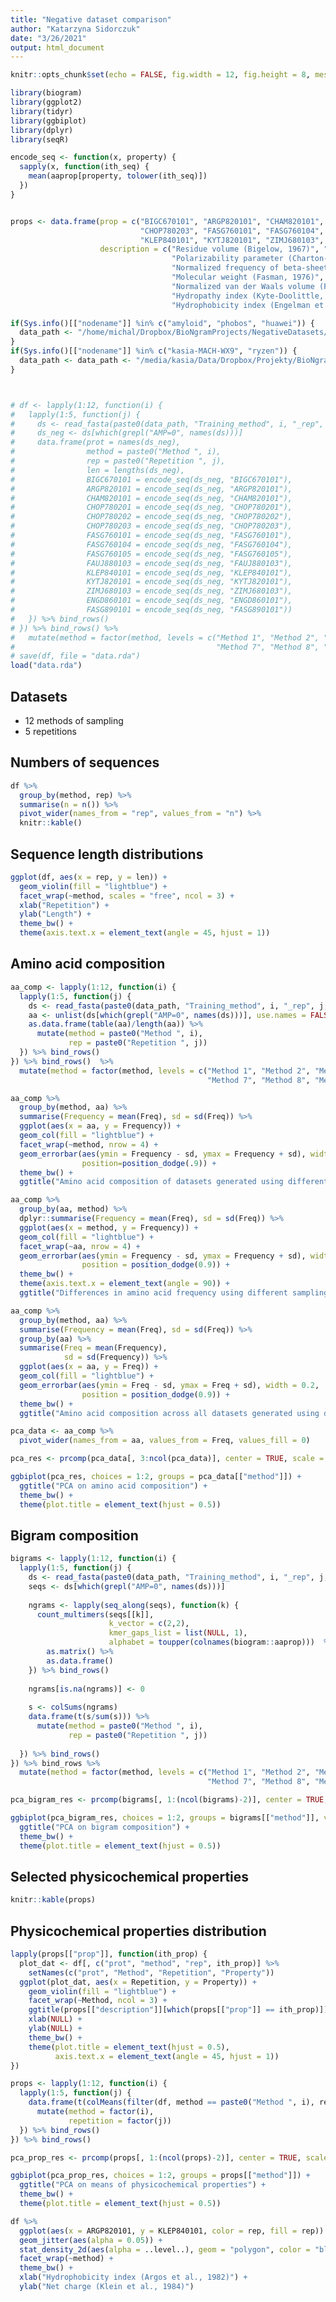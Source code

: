 ```yaml
---
title: "Negative dataset comparison"
author: "Katarzyna Sidorczuk"
date: "3/26/2021"
output: html_document
---
```


```r
knitr::opts_chunk$set(echo = FALSE, fig.width = 12, fig.height = 8, message = FALSE)

library(biogram)
library(ggplot2)
library(tidyr)
library(ggbiplot)
library(dplyr)
library(seqR)

encode_seq <- function(x, property) {
  sapply(x, function(ith_seq) {
    mean(aaprop[property, tolower(ith_seq)])
  })
}


props <- data.frame(prop = c("BIGC670101", "ARGP820101", "CHAM820101", "CHOP780201", "CHOP780202", 
                             "CHOP780203", "FASG760101", "FASG760104", "FASG760105", "FAUJ880103", 
                             "KLEP840101", "KYTJ820101", "ZIMJ680103", "ENGD860101", "FASG890101"),
                    description = c("Residue volume (Bigelow, 1967)", "Hydrophobicity index (Argos et al., 1982)",
                                    "Polarizability parameter (Charton-Charton, 1982)", "Normalized frequency of alpha-helix (Chou-Fasman, 1978b)",
                                    "Normalized frequency of beta-sheet (Chou-Fasman, 1978b)", "Normalized frequency of beta-turn (Chou-Fasman, 1978b)",
                                    "Molecular weight (Fasman, 1976)", "pK-N (Fasman, 1976)", "pK-C (Fasman, 1976)", 
                                    "Normalized van der Waals volume (Fauchere et al., 1988)", "Net charge (Klein et al., 1984)",
                                    "Hydropathy index (Kyte-Doolittle, 1982)", "Polarity (Zimmerman et al., 1968)",
                                    "Hydrophobicity index (Engelman et al., 1986)", "Hydrophobicity index (Fasman, 1989)"))

if(Sys.info()[["nodename"]] %in% c("amyloid", "phobos", "huawei")) {
  data_path <- "/home/michal/Dropbox/BioNgramProjects/NegativeDatasets/Datasets/"
}
if(Sys.info()[["nodename"]] %in% c("kasia-MACH-WX9", "ryzen")) {
  data_path <- data_path <- "/media/kasia/Data/Dropbox/Projekty/BioNgramProjects/NegativeDatasets/Datasets/"
}



# df <- lapply(1:12, function(i) {
#   lapply(1:5, function(j) {
#     ds <- read_fasta(paste0(data_path, "Training_method", i, "_rep", j, ".fasta"))
#     ds_neg <- ds[which(grepl("AMP=0", names(ds)))]
#     data.frame(prot = names(ds_neg),
#                method = paste0("Method ", i),
#                rep = paste0("Repetition ", j),
#                len = lengths(ds_neg),
#                BIGC670101 = encode_seq(ds_neg, "BIGC670101"),
#                ARGP820101 = encode_seq(ds_neg, "ARGP820101"),
#                CHAM820101 = encode_seq(ds_neg, "CHAM820101"),
#                CHOP780201 = encode_seq(ds_neg, "CHOP780201"),
#                CHOP780202 = encode_seq(ds_neg, "CHOP780202"),
#                CHOP780203 = encode_seq(ds_neg, "CHOP780203"),
#                FASG760101 = encode_seq(ds_neg, "FASG760101"),
#                FASG760104 = encode_seq(ds_neg, "FASG760104"),
#                FASG760105 = encode_seq(ds_neg, "FASG760105"),
#                FAUJ880103 = encode_seq(ds_neg, "FAUJ880103"),
#                KLEP840101 = encode_seq(ds_neg, "KLEP840101"),
#                KYTJ820101 = encode_seq(ds_neg, "KYTJ820101"),
#                ZIMJ680103 = encode_seq(ds_neg, "ZIMJ680103"),
#                ENGD860101 = encode_seq(ds_neg, "ENGD860101"),
#                FASG890101 = encode_seq(ds_neg, "FASG890101"))
#   }) %>% bind_rows()
# }) %>% bind_rows() %>%
#   mutate(method = factor(method, levels = c("Method 1", "Method 2", "Method 3", "Method 4", "Method 5", "Method 6",
#                                             "Method 7", "Method 8", "Method 9", "Method 10", "Method 11", "Method 12")))
# save(df, file = "data.rda")
load("data.rda")

```

## Datasets

- 12 methods of sampling
- 5 repetitions

## Numbers of sequences

```r
df %>% 
  group_by(method, rep) %>% 
  summarise(n = n()) %>% 
  pivot_wider(names_from = "rep", values_from = "n") %>% 
  knitr::kable()
```

## Sequence length distributions

```r
ggplot(df, aes(x = rep, y = len)) +
  geom_violin(fill = "lightblue") +
  facet_wrap(~method, scales = "free", ncol = 3) +
  xlab("Repetition") +
  ylab("Length") +
  theme_bw() +
  theme(axis.text.x = element_text(angle = 45, hjust = 1))
```

## Amino acid composition

```r
aa_comp <- lapply(1:12, function(i) {
  lapply(1:5, function(j) {
    ds <- read_fasta(paste0(data_path, "Training_method", i, "_rep", j, ".fasta"))
    aa <- unlist(ds[which(grepl("AMP=0", names(ds)))], use.names = FALSE)
    as.data.frame(table(aa)/length(aa)) %>% 
      mutate(method = paste0("Method ", i),
             rep = paste0("Repetition ", j))
  }) %>% bind_rows()
}) %>% bind_rows()  %>%
  mutate(method = factor(method, levels = c("Method 1", "Method 2", "Method 3", "Method 4", "Method 5", "Method 6",
                                            "Method 7", "Method 8", "Method 9", "Method 10", "Method 11", "Method 12")))

aa_comp %>% 
  group_by(method, aa) %>% 
  summarise(Frequency = mean(Freq), sd = sd(Freq)) %>% 
  ggplot(aes(x = aa, y = Frequency)) +
  geom_col(fill = "lightblue") +
  facet_wrap(~method, nrow = 4) +
  geom_errorbar(aes(ymin = Frequency - sd, ymax = Frequency + sd), width=.2,
                position=position_dodge(.9)) + 
  theme_bw() +
  ggtitle("Amino acid composition of datasets generated using different sampling methods")
```

```r
aa_comp %>% 
  group_by(aa, method) %>% 
  dplyr::summarise(Frequency = mean(Freq), sd = sd(Freq)) %>% 
  ggplot(aes(x = method, y = Frequency)) +
  geom_col(fill = "lightblue") +
  facet_wrap(~aa, nrow = 4) +
  geom_errorbar(aes(ymin = Frequency - sd, ymax = Frequency + sd), width = 0.2,
                position = position_dodge(0.9)) + 
  theme_bw() +
  theme(axis.text.x = element_text(angle = 90)) +
  ggtitle("Differences in amino acid frequency using different sampling methods")
```

```r
aa_comp %>% 
  group_by(method, aa) %>% 
  summarise(Frequency = mean(Freq), sd = sd(Freq)) %>% 
  group_by(aa) %>% 
  summarise(Freq = mean(Frequency),
            sd = sd(Frequency)) %>% 
  ggplot(aes(x = aa, y = Freq)) +
  geom_col(fill = "lightblue") +
  geom_errorbar(aes(ymin = Freq - sd, ymax = Freq + sd), width = 0.2,
                position = position_dodge(0.9)) + 
  theme_bw() +
  ggtitle("Amino acid composition across all datasets generated using different sampling methods")

```

```r
pca_data <- aa_comp %>% 
  pivot_wider(names_from = aa, values_from = Freq, values_fill = 0)

pca_res <- prcomp(pca_data[, 3:ncol(pca_data)], center = TRUE, scale = TRUE)

ggbiplot(pca_res, choices = 1:2, groups = pca_data[["method"]]) +
  ggtitle("PCA on amino acid composition") +
  theme_bw() +
  theme(plot.title = element_text(hjust = 0.5))
```


## Bigram composition

```r
bigrams <- lapply(1:12, function(i) {
  lapply(1:5, function(j) {
    ds <- read_fasta(paste0(data_path, "Training_method", i, "_rep", j, ".fasta"))
    seqs <- ds[which(grepl("AMP=0", names(ds)))]
    
    ngrams <- lapply(seq_along(seqs), function(k) {
      count_multimers(seqs[[k]], 
                      k_vector = c(2,2), 
                      kmer_gaps_list = list(NULL, 1), 
                      alphabet = toupper(colnames(biogram::aaprop)))  %>% 
        as.matrix() %>% 
        as.data.frame()
    }) %>% bind_rows()
      
    ngrams[is.na(ngrams)] <- 0
    
    s <- colSums(ngrams) 
    data.frame(t(s/sum(s))) %>% 
      mutate(method = paste0("Method ", i),
             rep = paste0("Repetition ", j))
    
  }) %>% bind_rows()
}) %>% bind_rows %>%
  mutate(method = factor(method, levels = c("Method 1", "Method 2", "Method 3", "Method 4", "Method 5", "Method 6",
                                            "Method 7", "Method 8", "Method 9", "Method 10", "Method 11", "Method 12")))

pca_bigram_res <- prcomp(bigrams[, 1:(ncol(bigrams)-2)], center = TRUE, scale = TRUE)

ggbiplot(pca_bigram_res, choices = 1:2, groups = bigrams[["method"]], var.axes = FALSE) +
  ggtitle("PCA on bigram composition") +
  theme_bw() +
  theme(plot.title = element_text(hjust = 0.5))

```

## Selected physicochemical properties

```r
knitr::kable(props)
```


## Physicochemical properties distribution

```r
lapply(props[["prop"]], function(ith_prop) {
  plot_dat <- df[, c("prot", "method", "rep", ith_prop)] %>% 
    setNames(c("prot", "Method", "Repetition", "Property"))
  ggplot(plot_dat, aes(x = Repetition, y = Property)) +
    geom_violin(fill = "lightblue") +
    facet_wrap(~Method, ncol = 3) +
    ggtitle(props[["description"]][which(props[["prop"]] == ith_prop)]) + 
    xlab(NULL) +
    ylab(NULL) +
    theme_bw() +
    theme(plot.title = element_text(hjust = 0.5),
          axis.text.x = element_text(angle = 45, hjust = 1))
})

```


```r
props <- lapply(1:12, function(i) {
  lapply(1:5, function(j) {
    data.frame(t(colMeans(filter(df, method == paste0("Method ", i), rep == paste0("Repetition ", j))[, 5:ncol(df)]))) %>% 
      mutate(method = factor(i),
             repetition = factor(j))
  }) %>% bind_rows()
}) %>% bind_rows()

pca_prop_res <- prcomp(props[, 1:(ncol(props)-2)], center = TRUE, scale = TRUE)

ggbiplot(pca_prop_res, choices = 1:2, groups = props[["method"]]) +
  ggtitle("PCA on means of physicochemical properties") +
  theme_bw() +
  theme(plot.title = element_text(hjust = 0.5))
```


```r
df %>% 
  ggplot(aes(x = ARGP820101, y = KLEP840101, color = rep, fill = rep)) +
  geom_jitter(aes(alpha = 0.05)) +
  stat_density_2d(aes(alpha = ..level..), geom = "polygon", color = "black", size = 0.1, adjust = 1/2) +
  facet_wrap(~method) +
  theme_bw() +
  xlab("Hydrophobicity index (Argos et al., 1982)") +
  ylab("Net charge (Klein et al., 1984)")
```

